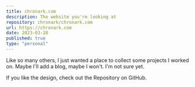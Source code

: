```yaml
---
title: chronark.com
description: The website you're looking at
repository: chronark/chronark.com
url: https://chronark.com
date: 2023-03-28
published: true
type: "personal"
---
```



Like so many others, I just wanted a place to collect some projects I worked on. Maybe I'll add a blog, maybe I won't. I'm not sure yet.

If you like the design, check out the Repository on GitHub.

